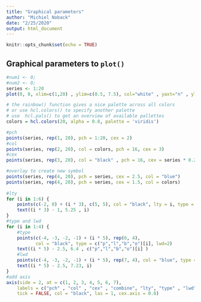 ```yaml
---
title: "Graphical parameters"
author: "Michiel Noback"
date: "2/25/2020"
output: html_document
---
```


```r
knitr::opts_chunk$set(echo = TRUE)
```


## Graphical parameters to `plot()`

```r
#num1 <- 0;
#num2 <- 0;
series <- 1:20
plot(0, 0, xlim=c(1,20) , ylim=c(0.5, 7.5), col="white" , yaxt="n" , ylab="" , xlab="")

# the rainbow() function gives a nice palette across all colors
# or use hcl.colors() to specify another palette
# use  hcl.pals() to get an overview of available pallettes
colors = hcl.colors(20, alpha = 0.8, palette = 'viridis')

#pch
points(series, rep(1, 20), pch = 1:20, cex = 2)
#col
points(series, rep(2, 20), col = colors, pch = 16, cex = 3)
#cex
points(series, rep(3, 20), col = "black" , pch = 16, cex = series * 0.2)

#overlay to create new symbol
points(series, rep(4, 20), pch = series, cex = 2.5, col = "blue")
points(series, rep(4, 20), pch = series, cex = 1.5, col = colors)
 
#lty
for (i in 1:6) {
    points(c(-2, 0) + (i * 3), c(5, 5), col = "black", lty = i, type = "l", lwd = 3)
    text((i * 3) - 1, 5.25 , i)
}
#type and lwd
for (i in 1:4) {
    #type
    points(c(-4, -3, -2, -1) + (i * 5), rep(6, 4),
           col = "black", type = c("p","l","b","o")[i], lwd=2)
    text((i * 5) - 2.5, 6.4 , c("p","l","b","o")[i] )
    #lwd
    points(c(-4, -3, -2, -1) + (i * 5), rep(7, 4), col = "blue", type = "l", lwd = i)
    text((i * 5) - 2.5, 7.23, i)
}
#add axis
axis(side = 2, at = c(1, 2, 3, 4, 5, 6, 7),
    labels = c("pch" , "col" , "cex" , "combine", "lty", "type" , "lwd" ),
    tick = FALSE, col = "black", las = 1, cex.axis = 0.8)
```
